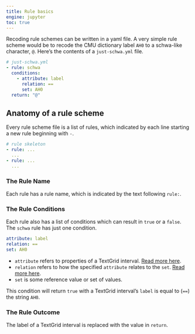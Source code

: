```yaml
---
title: Rule basics
engine: jupyter
toc: true
---
```


Recoding rule schemes can be written in a yaml file. A very simple rule scheme would be to recode the CMU dictionary label `AH0` to a schwa-like character, `@`. Here's the contents of a `just-schwa.yml` file.

```yaml
# just-schwa.yml
- rule: schwa
  conditions:
    - attribute: label
      relation: ==
      set: AH0
  return: "@"
```

## Anatomy of a rule scheme

Every rule scheme file is a list of rules, which indicated by each line starting a new rule beginning with `-`.

```yaml
# rule skeleton
- rule: ...
  ...
- rule: ...
  ...
```

### The Rule Name
Each rule has a rule name, which is indicated by the text following `rule:`. 

### The Rule Conditions
Each rule also has a list of conditions which can result in `true` or a `false`. The `schwa` rule has just one condition.

```yaml
attribute: label
relation: ==
set: AH0
```

- `attribute` refers to properties of a TextGrid interval. [Read more here](condition-attributes.qmd).
- `relation` refers to how the specified `attribute` relates to the `set`. [Read more here](condition-relations.qmd).
- `set` is some reference value or set of values.

This condition will return `true` with a TextGrid interval's `label` is equal to (`==`) the string `AH0`.

### The Rule Outcome

The label of a TextGrid interval is replaced with the value in `return`.
